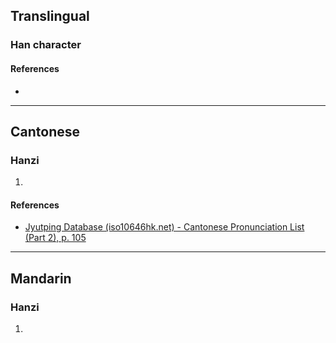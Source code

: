 {{character info/new}}
==Translingual==

===Han character===
{{Han char|rn=60|rad=彳|as=08|sn=11|four=27220|canj=HOBGR|ids=⿰彳周}}

====References====
* {{Han ref|kx=0368.190|dkj=10153|dj=0693.010|hdz=20831.040|uh=5F9F|ud=24479|bh=D550|bd=54608}}

----

==Cantonese==

===Hanzi===
{{yue-hanzi|jyut=[[zau1]]|y=jau1}}

# {{defn|lang=yue|sort=彳08}}

====References====
* [http://www.iso10646hk.net/jp/document/download.jsp Jyutping Database (iso10646hk.net) - Cantonese Pronunciation List (Part 2), p. 105]

----

==Mandarin==

===Hanzi===
{{cmn-hanzi|pin=[[zhōu]] ([[zhou1]]), [[lái]] ([[lai2]]), [[lài]] ([[lai4]])|wg=chou<sup>1</sup>, lai<sup>2</sup>, lai<sup>4</sup>}}

# {{defn|lang=cmn|sort=彳08}}
